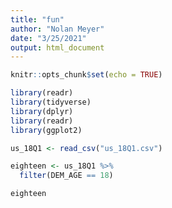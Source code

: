```yaml
---
title: "fun"
author: "Nolan Meyer"
date: "3/25/2021"
output: html_document
---
```


```r
knitr::opts_chunk$set(echo = TRUE)
```

```r
library(readr)
library(tidyverse)
library(dplyr) 
library(readr)
library(ggplot2)
```

```r
us_18Q1 <- read_csv("us_18Q1.csv")

eighteen <- us_18Q1 %>% 
  filter(DEM_AGE == 18)

eighteen
```
